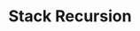 ---
id: "ds_tf_med_015"
questionType: "TRUE_FALSE"
title: "Stack Recursion"
statement: "Recursion internally uses a stack to manage function calls."
difficulty: "MEDIUM"
category: "Data Structures"
correctAnswer: true
explanation: "Function calls are pushed onto the call stack during recursion."
---